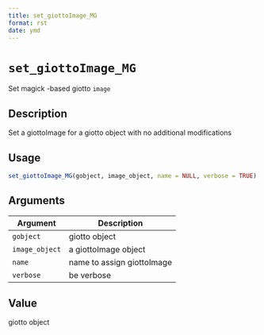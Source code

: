 ```yaml
--- 
title: set_giottoImage_MG 
format: rst 
date: ymd 
--- 
```

# `set_giottoImage_MG`

Set magick -based giotto `image`


## Description

Set a giottoImage for a giotto object with no additional modifications


## Usage

```r
set_giottoImage_MG(gobject, image_object, name = NULL, verbose = TRUE)
```


## Arguments

Argument      |Description
------------- |----------------
`gobject`     |     giotto object
`image_object`     |     a giottoImage object
`name`     |     name to assign giottoImage
`verbose`     |     be verbose


## Value

giotto object


